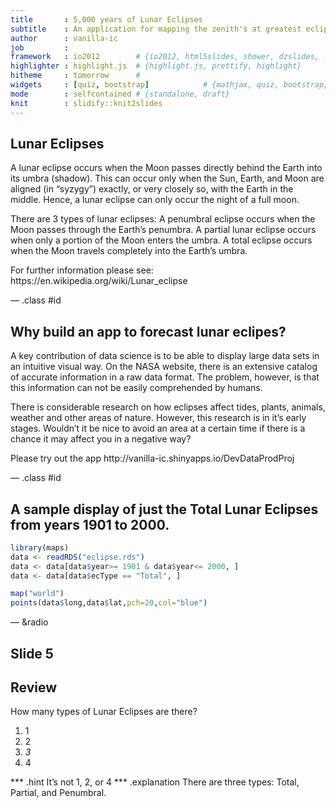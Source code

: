 ```yaml
---
title       : 5,000 years of Lunar Eclipses
subtitle    : An application for mapping the zenith's at greatest eclipse.
author      : vanilla-ic
job         : 
framework   : io2012        # {io2012, html5slides, shower, dzslides, ...}
highlighter : highlight.js  # {highlight.js, prettify, highlight}
hitheme     : tomorrow      # 
widgets     : [quiz, bootstrap]            # {mathjax, quiz, bootstrap}
mode        : selfcontained # {standalone, draft}
knit        : slidify::knit2slides
---
```


## Lunar Eclipses


A lunar eclipse occurs when the Moon passes directly behind the Earth into its umbra (shadow). This can occur only when the Sun, Earth, and Moon are aligned (in "syzygy") exactly, or very closely so, with the Earth in the middle. Hence, a lunar eclipse can only occur the night of a full moon. 


There are 3 types of lunar eclipses: A penumbral eclipse occurs when the Moon passes through the Earth's penumbra. A partial lunar eclipse occurs when only a portion of the Moon enters the umbra. 
A total eclipse occurs when the Moon travels completely into the Earth's umbra.

For further information please see:
https://en.wikipedia.org/wiki/Lunar_eclipse


--- .class #id 


## Why build an app to forecast lunar eclipes?

A key contribution of data science is to be able to display large data sets in an intuitive visual way. On the NASA website, there is an extensive catalog of accurate information in a raw data format.
The problem, however, is that this information can not be easily comprehended by humans.

There is considerable research on how eclipses affect tides, plants, animals, weather and other areas of nature. However, this research is in it's early stages. Wouldn't it be nice to avoid an area at a certain time if there is a chance it may affect you in a negative way?

Please try out the app  http://vanilla-ic.shinyapps.io/DevDataProdProj


--- .class #id 

## A sample display of just the Total Lunar Eclipses from years 1901 to 2000.

```r
library(maps)
data <- readRDS("eclipse.rds")
data <- data[data$year>= 1901 & data$year<= 2000, ]
data <- data[data$ecType == "Total", ]


```

```r
map("world")
points(data$long,data$lat,pch=20,col="blue")
```



--- &radio

## Slide 5
## Review


How many types of Lunar Eclipses are there?

1. 1
2. 2
3. _3_
4. 4

*** .hint 
It's not 1, 2, or 4
*** .explanation 
There are three types: Total, Partial, and Penumbral.





